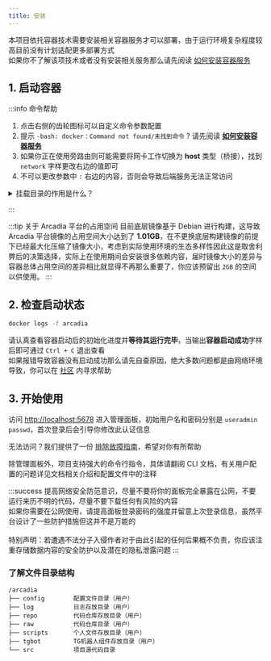 ```yaml
---
title: 安装
---
```


本项目依托容器技术需要安装相关容器服务才可以部署，由于运行环境复杂程度较高目前没有计划适配更多部署方式  
如果你不了解该项技术或者没有安装相关服务那么请先阅读 [如何安装容器服务](/docs/start/install-container-service)

## 1. 启动容器

<Tabs>
<TabItem value="cli" label="CLI - 命令行">

<CliInstall />
</TabItem>
<TabItem value="compose" label="Compose - 编排">
<ComposeInstall />

</TabItem>
</Tabs>

:::info 命令帮助
1. 点击右侧的齿轮图标可以自定义命令参数配置
2. 提示 `-bash: docker：Command not found/未找到命令` ? 请先阅读 [__如何安装容器服务__](/docs/start/install-container-service)  
3. 如果你正在使用旁路由则可能需要将网卡工作切换为 **host** 类型（桥接），找到 `network` 字样更改右边的值即可  
4. 不可以更改参数中 `:` 右边的内容，否则会导致后端服务无法正常访问

<details>
<summary>挂载目录的作用是什么？</summary>

容器挂载目录的作用是将宿主机的文件系统目录或文件挂载到容器内。这样，容器内的程序可以像访问本地文件一样访问挂载的文件或目录，同时宿主机上的应用也可以直接访问这些文件或目录。这种机制提供了一种在容器和宿主机之间共享文件的方式，使得数据持久化成为可能，因为即使容器被删除，挂载的数据仍然存在于宿主机上，便于用户迁移数据。

</details>

:::

:::tip 关于 Arcadia 平台的占用空间
目前底层镜像基于 Debian 进行构建，这导致 Arcadia 平台镜像的占用空间大小达到了 **1.01GB**，在不更换底层构建镜像的前提下已经最大化压缩了镜像大小，考虑到实际使用环境的生态多样性因此这是取舍利弊后的决策选择，实际上在使用期间会安装很多依赖内容，届时镜像大小的差异与容器总体占用空间的差异相比就显得不再那么重要了，你应该预留出 `2GB` 的空间以供使用。
:::

## 2. 检查启动状态

```bash
docker logs -f arcadia
```

请认真查看容器启动后的初始化进度并**等待其运行完毕**，当输出**容器启动成功**字样后即可通过 `Ctrl + C` 退出查看  
如果报错导致容器没有启动成功那么请先自查原因，绝大多数问题都是由网络环境导致，你可以在 [社区](/docs/about#%E7%A4%BE%E5%8C%BA) 内寻求帮助


## 3. 开始使用

访问 [http://localhost:5678](http://localhost:5678) 进入管理面板，初始用户名和密码分别是 `useradmin` `passwd`，首次登录后会引导你修改此认证信息

无法访问？我们提供了一份 [排除故障指南](/docs/start/panel#%E6%8E%92%E9%99%A4%E9%9D%A2%E6%9D%BF%E6%95%85%E9%9A%9C)，希望对你有所帮助

除管理面板外，项目支持强大的命令行指令，具体请翻阅 CLI 文档，有关用户配置的问题详见文档相关介绍和配置文件中的注释

:::success
提高网络安全防范意识，尽量不要将你的面板完全暴露在公网，不要运行来历不明的代码，尽量不要下载任何有风险的内容<br />如果你需要在公网使用，请提高面板登录密码的强度并留意上次登录信息，虽然平台设计了一些防护措施但这并不是万能的<br /><br />特别声明：若遭遇不法分子入侵作者对于由此引起的任何后果概不负责，你应该注重存储数据内容的安全防护以及潜在的隐私泄露问题
:::

### 了解文件目录结构

```text
/arcadia
├── config        配置文件目录（用户）
├── log           日志存放目录（用户）
├── repo          代码仓库存放目录（用户）
├── raw           代码仓库目录（用户）
├── scripts       个人文件存放目录（用户）
├── tgbot         TG机器人组件存放目录（用户）
└── src           项目源代码目录
```
